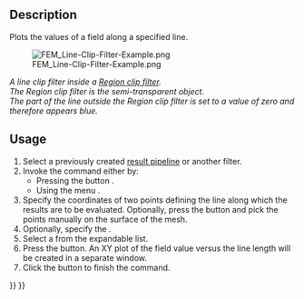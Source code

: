 <languages/>

{{Docnav
|[[FEM_PostFilterContours|Contours filter]]
|[[FEM_PostFilterLinearizedStresses|Stress linearization plot]]
|[[FEM_Workbench|FEM]]
|IconL=FEM_PostFilterContours.svg
|IconR=FEM_PostFilterLinearizedStresses.svg
|IconC=Workbench_FEM.svg
}}

{{GuiCommand
|Name=FEM PostFilterDataAlongLine
|MenuLocation=Results → Line clip filter
|Workbenches=[[FEM_Workbench|FEM]]
|SeeAlso=[[FEM_PostPipelineFromResult|FEM Result pipeline]], [[FEM_tutorial|FEM tutorial]]
}}

==Description==

Plots the values of a field along a specified line.

[[File:FEM_Line-Clip-Filter-Example.png]]

''A line clip filter inside a [[FEM_PostFilterClipRegion|Region clip filter]].</br>The Region clip filter is the semi-transparent object.</br>The part of the line outside the Region clip filter is set to a value of zero and therefore appears blue.''

==Usage==

# Select a previously created [[FEM_PostPipelineFromResult|result pipeline]] or another filter.
# Invoke the command either by:
#* Pressing the button {{Button|[[Image:FEM_PostFilterDataAlongLine.svg|16px]] '''Line clip filter'''}}.
#* Using the menu {{MenuCommand|Results → [[Image:FEM_PostFilterDataAlongLine.svg|16px]] Line clip filter}}.
# Specify the coordinates of two points defining the line along which the results are to be evaluated. Optionally, press the {{Button|Select Points}} button and pick the points manually on the surface of the mesh.
# Optionally, specify the {{MenuCommand|Resolution}}.
# Select a {{MenuCommand|Field}} from the expandable list.
# Press the {{Button|Create Plot}} button. An XY plot of the field value versus the line length will be created in a separate window.
# Click the {{Button|OK}} button to finish the command.


{{Docnav
|[[FEM_PostFilterContours|Contours filter]]
|[[FEM_PostFilterLinearizedStresses|Stress linearization plot]]
|[[FEM_Workbench|FEM]]
|IconL=FEM_PostFilterContours.svg
|IconR=FEM_PostFilterLinearizedStresses.svg
|IconC=Workbench_FEM.svg
}}

{{FEM Tools navi{{#translation:}}}}
{{Userdocnavi{{#translation:}}}}
{{clear}}